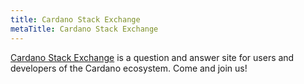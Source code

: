 ```yaml
---
title: Cardano Stack Exchange
metaTitle: Cardano Stack Exchange
---
```


[Cardano Stack Exchange](https://cardano.stackexchange.com/) is a question and answer site for users and developers of the Cardano ecosystem. Come and join us!
